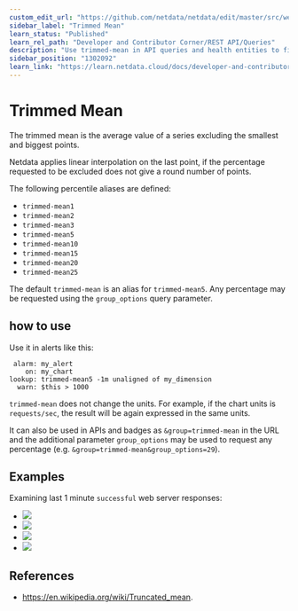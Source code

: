 ```yaml
---
custom_edit_url: "https://github.com/netdata/netdata/edit/master/src/web/api/queries/trimmed_mean/README.md"
sidebar_label: "Trimmed Mean"
learn_status: "Published"
learn_rel_path: "Developer and Contributor Corner/REST API/Queries"
description: "Use trimmed-mean in API queries and health entities to find the average value from a sample, eliminating any unwanted spikes in the returned metrics."
sidebar_position: "1302092"
learn_link: "https://learn.netdata.cloud/docs/developer-and-contributor-corner/rest-api/queries/trimmed-mean"
---
```



# Trimmed Mean

The trimmed mean is the average value of a series excluding the smallest and biggest points.

Netdata applies linear interpolation on the last point, if the percentage requested to be excluded does not give a
round number of points.

The following percentile aliases are defined:

- `trimmed-mean1`
- `trimmed-mean2`
- `trimmed-mean3`
- `trimmed-mean5`
- `trimmed-mean10`
- `trimmed-mean15`
- `trimmed-mean20`
- `trimmed-mean25`

The default `trimmed-mean` is an alias for `trimmed-mean5`.
Any percentage may be requested using the `group_options` query parameter.

## how to use

Use it in alerts like this:

```
 alarm: my_alert
    on: my_chart
lookup: trimmed-mean5 -1m unaligned of my_dimension
  warn: $this > 1000
```

`trimmed-mean` does not change the units. For example, if the chart units is `requests/sec`, the result
will be again expressed in the same units. 

It can also be used in APIs and badges as `&group=trimmed-mean` in the URL and the additional parameter `group_options`
may be used to request any percentage (e.g. `&group=trimmed-mean&group_options=29`).

## Examples

Examining last 1 minute `successful` web server responses:

-   ![](https://registry.my-netdata.io/api/v1/badge.svg?chart=web_log_nginx.response_statuses&options=unaligned&dimensions=success&group=min&after=-60&label=min)
-   ![](https://registry.my-netdata.io/api/v1/badge.svg?chart=web_log_nginx.response_statuses&options=unaligned&dimensions=success&group=average&after=-60&label=average)
-   ![](https://registry.my-netdata.io/api/v1/badge.svg?chart=web_log_nginx.response_statuses&options=unaligned&dimensions=success&group=trimmed-mean5&after=-60&label=trimmed-mean5&value_color=orange)
-   ![](https://registry.my-netdata.io/api/v1/badge.svg?chart=web_log_nginx.response_statuses&options=unaligned&dimensions=success&group=max&after=-60&label=max)

## References

-   <https://en.wikipedia.org/wiki/Truncated_mean>.
